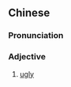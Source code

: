 ==Chinese==
{{zh-forms|s=丑样}}

===Pronunciation===
{{zh-pron
|c=cau2 joeng6-2
|cat=a
}}

===Adjective===
{{zh-adj}}

# {{lb|zh|Cantonese}} [[ugly]] {{gloss|displeasing to the eye}}